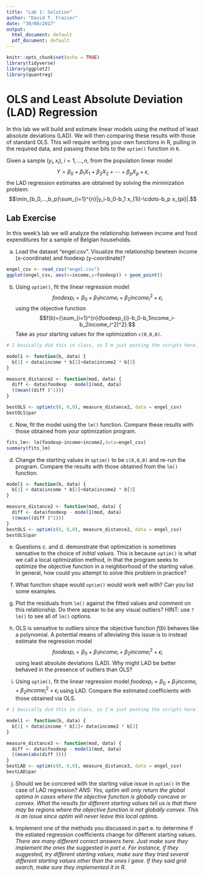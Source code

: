 ```yaml
---
title: "Lab 1: Solution"
author: "David T. Frazier"
date: "30/08/2017"
output:
  html_document: default
  pdf_document: default
---
```


```r
knitr::opts_chunk$set(echo = TRUE)
library(tidyverse)
library(ggplot2)
library(quantreg)
```


# OLS and Least Absolute Deviation (LAD) Regression
In this lab we will build and estimate linear models using the method of least absolute deviations (LAD). We will then comparing these results with those of standard OLS. This will require writing your own functions in R, pulling in the required data, and passing these bits to the `optim()` function in `R`. 

Given a sample $(y_i,x_i),\; i=1,...,n$, from the population linear model $$Y=\beta_0 +\beta_1 X_1 +\beta_2 X_2 +\cdots +\beta_p X_p +\epsilon,$$ the LAD regression estimates are obtained by solving the minimization problem:$$\min_{b_0,...,b_p}\sum_{i=1}^{n}|y_i-b_0-b_1 x_{1i}-\cdots-b_p x_{pi}|.$$ 

## Lab Exercise 
In this week's lab we will analyze the relationship between income and food expenditures for a sample of Belgian households. 

a. Load the dataset "engel.csv". Visualize the relationship bewteen income (x-coordinate) and foodexp (y-coordinate)? 

```r
engel_csv <- read_csv("engel.csv")
ggplot(engel_csv, aes(x=income,y=foodexp)) + geom_point()

```

b. Using `optim()`, fit the linear regression model $$foodexp_i = \beta_0+\beta_1 income_i+\beta_2 income_i^2+\epsilon_i$$ using the objective function $$f(b)={\sum_{i=1}^{n}(foodexp_{i}-b_0-b_1income_i-b_2income_i^2)^2}.$$ Take as your starting values for the optimization `c(0,0,0)`. 
```r

# I basically did this in class, so I'm just posting the scripts here. 

model1 <- function(b, data) {
  b[1] + data$income * b[2]+data$income2 * b[3]
}

measure_distance2 <- function(mod, data) {
  diff <- data$foodexp - model1(mod, data)
  ((mean((diff )^2)))
}

bestOLS <- optim(c(0, 0,0), measure_distance2, data = engel_csv)
bestOLS$par

```

c. Now, fit the model using the `lm()` function. Compare these results with those obtained from your optimization program.  
```r

fits_lm<- lm(foodexp~income+income2,data=engel_csv)
summary(fits_lm)

```
d. Change the starting values in `optim()` to be `c(8,0,0)` and re-run the program. Compare the results with those obtained from the `lm()` function.
```r

model1 <- function(b, data) {
  b[1] + data$income * b[2]+data$income2 * b[3]
}

measure_distance2 <- function(mod, data) {
  diff <- data$foodexp - model1(mod, data)
  ((mean((diff )^2)))
}
bestOLS <- optim(c(8, 0,0), measure_distance2, data = engel_csv)
bestOLS$par

```

e. Questions c. and d. demonstrate that optimization is sometimes sensative to the choice of *initial values*. This is because `optim()` is what we call a local optimization method, in that the program seeks to optimize the objective function in a neighborhood of the starting value. In general, how could you attempt to solve this problem in practice? 

f. What function shape would `optim()` would work well with? Can you list some examples.  

g. Plot the residuals from `lm()` against the fitted values and comment on this relationship. Do there appear to be any visual outliers? HINT: use `?lm()` to see all of `lm()` options. 

h. OLS is sensative to outliers since the objective function $f(b)$ behaves like a polynomial. A potential means of alleviating this issue is to instead estimate the regression model $$foodexp_i = \beta_0+\beta_1 income_i+\beta_2 income_i^2+\epsilon_i$$ using least absolute deviations (LAD). Why might LAD be better behaved in the presence of outliers than OLS? 


i. Using `optim()`, fit the linear regression model $foodexp_i = \beta_0+\beta_1 income_i+\beta_2 income_i^2+\epsilon_i$ using LAD. Compare the estimated coefficients with those obtained via OLS.
```r
# I basically did this in class, so I'm just posting the scripts here. 

model1 <- function(b, data) {
  b[1] + data$income * b[2]+ data$income2 * b[3]
}

measure_distance3 <- function(mod, data) {
  diff <- data$foodexp - model1(mod, data)
  ((mean(abs(diff ))))
}
bestLAD <- optim(c(0, 0,0), measure_distance3, data = engel_csv)
bestLAD$par

```

j. Should we be concered with the starting value issue in `optim()` in the case of LAD regression? *ANS: Yes, optim will only return the global optima in cases where the objective function is globally concave or convex. What the results for different starting values tell us is that there may be regions where the objective function is not globally convex. This is an issue since optim will never leave this local optima.* 

k. Implement one of the methods you discussed in part e. to determine if the estiated regression coefficients change for different starting values. *There are many different correct answers here. Just make sure they implement the ones the suggested in part e. For instance, if they suggested, try different starting values, make sure they tried several different starting values other than the ones I gave. If they said grid search, make sure they implemented it in R. *


